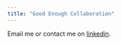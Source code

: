 ```yaml
---
title: "Good Enough Collaboration"
---
```


Email me or contact me on [linkedin](https://www.linkedin.com/in/charles-t-gray/).
